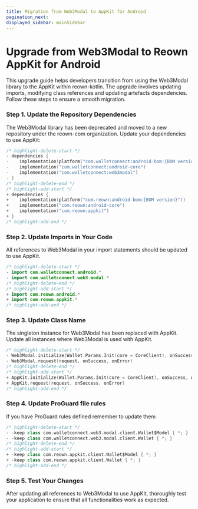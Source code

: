 ```yaml
---
title: Migration from Web3Modal to AppKit for Android
pagination_next:
displayed_sidebar: mainSidebar
---
```


# Upgrade from Web3Modal to Reown AppKit for Android

This upgrade guide helps developers transition from using the Web3Modal library to the AppKit within reown-kotlin. The upgrade involves updating imports, modifying class references and updating artefacts dependencies. Follow these steps to ensure a smooth migration.

### Step 1. Update the Repository Dependencies

The Web3Modal library has been deprecated and moved to a new repository under the reown-com organization. Update your dependencies to use AppKit:

```swift
/* highlight-delete-start */
- dependencies {
-    implementation(platform("com.walletconnect:android-bom:{BOM version}"))
-    implementation("com.walletconnect:android-core")
-    implementation("com.walletconnect:web3modal")
- }
/* highlight-delete-end */
/* highlight-add-start */
+ dependencies {
+    implementation(platform("com.reown:android-bom:{BOM version}"))
+    implementation("com.reown:android-core")
+    implementation("com.reown:appkit")
+ }
/* highlight-add-end */
```

### Step 2. Update Imports in Your Code

All references to Web3Modal in your import statements should be updated to use AppKit.

```swift
/* highlight-delete-start */
- import com.walletconnect.android.*
- import com.walletconnect.web3.modal.*
/* highlight-delete-end */
/* highlight-add-start */
+ import com.reown.android.*
+ import com.reown.appkit.*
/* highlight-add-end */
```

### Step 3. Update Class Name

The singleton instance for Web3Modal has been replaced with AppKit. Update all instances where Web3Modal is used with AppKit.

```swift
/* highlight-delete-start */
- Web3Modal.initialize(Wallet.Params.Init(core = CoreClient), onSuccess, onError)
- Web3Modal.request(request, onSuccess, onError)
/* highlight-delete-end */
/* highlight-add-start */
+ AppKit.initialize(Wallet.Params.Init(core = CoreClient), onSuccess, onError)
+ AppKit.request(request, onSuccess, onError)
/* highlight-add-end */
```

### Step 4. Update ProGuard file rules

If you have ProGuard rules defined remember to update them

```swift
/* highlight-delete-start */
- -keep class com.walletconnect.web3.modal.client.Wallet$Model { *; }
- -keep class com.walletconnect.web3.modal.client.Wallet { *; }
/* highlight-delete-end */
/* highlight-add-start */
+ -keep class com.reown.appkit.client.Wallet$Model { *; }
+ -keep class com.reown.appkit.client.Wallet { *; }
/* highlight-add-end */
```

### Step 5. Test Your Changes

After updating all references to Web3Modal to use AppKit, thoroughly test your application to ensure that all functionalities work as expected.
